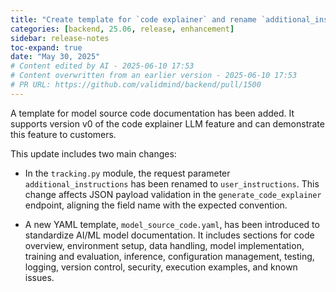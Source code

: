```yaml
---
title: "Create template for `code explainer` and rename `additional_instructions` to `user_instructions` in `tracking.py` module (#1500)"
categories: [backend, 25.06, release, enhancement]
sidebar: release-notes
toc-expand: true
date: "May 30, 2025"
# Content edited by AI - 2025-06-10 17:53
# Content overwritten from an earlier version - 2025-06-10 17:53
# PR URL: https://github.com/validmind/backend/pull/1500
---
```


A template for model source code documentation has been added. It supports version v0 of the code explainer LLM feature and can demonstrate this feature to customers.

This update includes two main changes:

- In the `tracking.py` module, the request parameter `additional_instructions` has been renamed to `user_instructions`. This change affects JSON payload validation in the `generate_code_explainer` endpoint, aligning the field name with the expected convention.

- A new YAML template, `model_source_code.yaml`, has been introduced to standardize AI/ML model documentation. It includes sections for code overview, environment setup, data handling, model implementation, training and evaluation, inference, configuration management, testing, logging, version control, security, execution examples, and known issues.

<!--- VALIDATION SUMMARY
Content Type: title
Validation Status: CHECK
Attempts: 7
Last Validation: 2025-06-10 17:37:01
Result: The edited content provides a more detailed and specific instruction compared to the original. It not only mentions creating a template for the "code explainer" but also includes an additional task of renaming a variable in a specific module. This makes the edited content more informative and action...
Failure Patterns: {'formatting': 1}
Reedit Available: Yes
Reedit Message: The edited content provides a more detailed and specific instruction compared to the original. It not only mentions creating a template for the "code explainer" but also includes an additional task of...
--->
